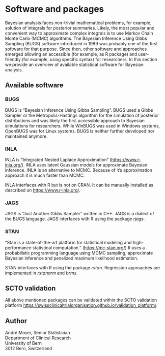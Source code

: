 # Software and packages

Bayesian analysis faces non-trivial mathematical problems, for example, solution of integrals for posterior summaries. Likely, the most popular and convenient way to approximate complex integrals is to use Markov Chain Monte Carlo (MCMC) algorithms. The Bayesian Inference Using Gibbs Sampling (BUGS) software introduced in 1989 was probably one of the first software for that purpose. Since then, other software and approaches emerged allowing an accessible (for example, as R package) and user-friendly (for example, using specific syntax) for researchers. In this section we provide an overview of available statistical software for Bayesian analysis.

## Available software

### BUGS

BUGS is "Bayesian Inference Using Gibbs Sampling". BUGS used a Gibbs Sampler or the Metropolis-Hastings algorithm for the simulation of posterior distributions and was likely the first accessible approach to Bayesian simulations for researchers. While WinBUGS was used in Windows systems, OpenBUGS was for Linux systems. BUGS is neither further developed nor maintained anymore.

### INLA

INLA is "Integrated Nested Laplace Approximation" ([https://www.r-inla.org/](https://www.r-inla.org/)). INLA uses latent Gaussian models for approximate Bayesian inference. INLA is an alternative to MCMC. Because of it's approximation approach it is much faster than MCMC. 

INLA interfaces with R but is not on CRAN. It can be manually installed as described on [https://www.r-inla.org/](https://www.r-inla.org/).

### JAGS

JAGS is "Just Another Gibbs Sampler" written in C++. JAGS is a dialect of the BUGS language. JAGS interfaces with R using the package *rjags*.

### STAN

"Stan is a state-of-the-art platform for statistical modeling and high-performance statistical computation." ([https://mc-stan.org/](https://mc-stan.org/)) It uses a probabilistic programming language using MCMC sampling, approximate Bayesian inference and penalized maximum likelihood estimation.

STAN interfaces with R using the package *rstan*. Regression approaches are implemented in *rstanarm* and *brms*.

## SCTO validation

All above mentioned packages can be validated within the SCTO validation platform [https://swissclinicaltrialorganisation.github.io/validation_platform/](https://swissclinicaltrialorganisation.github.io/validation_platform/).

## Author {-}

André Moser, Senior Statistician\
Department of Clinical Research\
University of Bern\
3012 Bern, Switzerland